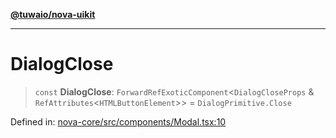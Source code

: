 [**@tuwaio/nova-uikit**](../../../README.md)

***

# DialogClose

> `const` **DialogClose**: `ForwardRefExoticComponent`\<`DialogCloseProps` & `RefAttributes`\<`HTMLButtonElement`\>\> = `DialogPrimitive.Close`

Defined in: [nova-core/src/components/Modal.tsx:10](https://github.com/TuwaIO/nova-uikit/blob/97a37bea904afcd7900be41cc78c4142fd6ca33d/packages/nova-core/src/components/Modal.tsx#L10)
